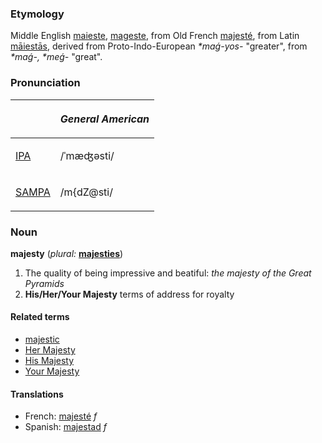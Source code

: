 ===Etymology===
Middle English [[maieste]], [[mageste]], from Old French [[majesté]], from Latin [[maiestas|māiestās]], derived from Proto-Indo-European ''*maǵ-yos-'' "greater", from ''*maǵ-, *meǵ-'' "great".

===Pronunciation===
{| border=1 cellpadding=5
! !! ''General American''
|-
| [[w:IPA|IPA]] || /ˈmæʤəsti/
|-
| [[w:SAMPA|SAMPA]] || /m{dZ@sti/
|}

===Noun===
'''majesty''' (''plural:'' '''[[majesties]]''')
# The quality of being impressive and beatiful: ''the majesty of the Great Pyramids''
# '''His/Her/Your Majesty''' terms of address for royalty

====Related terms====
*[[majestic]]
*[[Her Majesty]]
*[[His Majesty]]
*[[Your Majesty]]

====Translations====
*French: [[majesté]] ''f''
*Spanish: [[majestad]] ''f''